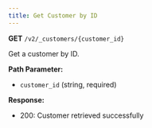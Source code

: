 ```yaml
---
title: Get Customer by ID
---
```


**GET** `/v2/_customers/{customer_id}`

Get a customer by ID.

**Path Parameter:**
- `customer_id` (string, required)

**Response:**
- 200: Customer retrieved successfully
